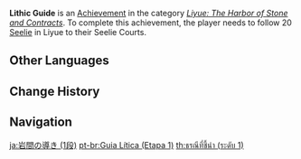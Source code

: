 {{Achievement Infobox
|title        = Lithic Guide
|id           = 80047
|order id     = 0047
|category     = Liyue: The Harbor of Stone and Contracts
|description  = Follow 20 [[Seelie]] in [[Liyue]] to their Seelie Courts ([[The Chasm]] is counted separately).
|requirements = 
|primogems    = 5
|tracking     = Tracks the amount of Seelie found in Liyue.
|topic        = Seelie
|set          = Lithic Guide
|tier         = 1
|tiers_total  = 3
}}
'''Lithic Guide''' is an [[Achievement]] in the category ''[[Liyue: The Harbor of Stone and Contracts]]''. To complete this achievement, the player needs to follow 20 [[Seelie]] in Liyue to their Seelie Courts.
<!--
==Trivia==

==Video Guides==
{{EVT
|video1   = 
|caption1 = 
}}
-->
==Other Languages==
{{Transclude|Lithic Guide|Other Languages}}

==Change History==
{{Change History|1.0}}
<!--
==References==
{{Reflist}}
-->
==Navigation==
{{Achievement Navbox}}

[[ja:岩間の導き (1段)]]
[[pt-br:Guia Lítica (Etapa 1)]]
[[th:ธรณีที่ชี้นำ (ระดับ 1)]]